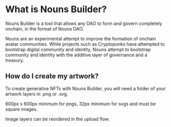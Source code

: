 # What is Nouns Builder?

Nouns Builder is a tool that allows any DAO to form and govern completely onchain, in the format of Nouns DAO.

Nouns are an experimental attempt to improve the formation of onchain avatar communities. While projects such as Cryptopunks have attempted to bootstrap digital community and identity, Nouns attempt to bootstrap community and identity with the additive layer of governance and a treasury.

## How do I create my artwork?

To create generative NFTs with Nouns Builder, you will need a folder of your
artwork layers in .png or .svg.

600px x 600px minimum for pngs, 32px minimum for svgs and must be square images.

Image layers can be reordered in the
upload flow.
